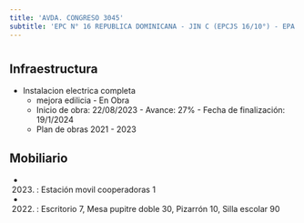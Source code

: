 ```yaml
---
title: 'AVDA. CONGRESO 3045'
subtitle: 'EPC N° 16 REPUBLICA DOMINICANA - JIN C (EPCJS 16/10°) - EPA N° 16 REPUBLICA DOMINICANA'
---
```


#
## Infraestructura

* Instalacion electrica completa 
    + mejora edilicia - En Obra 
    + Inicio de obra: 22/08/2023 - Avance: 27% - Fecha de finalización: 19/1/2024 
    + Plan de obras 2021 - 2023 






## Mobiliario

*  (2023) : Estación movil cooperadoras 1 

*  (2022) : Escritorio 7, Mesa pupitre doble 30, Pizarrón 10, Silla escolar 90 



